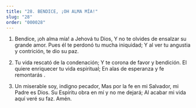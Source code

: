 ```yaml
---
title: "28. BENDICE, ¡OH ALMA MÍA!"
slug: "28"
order: "000028"
---
```

1. Bendice, ¡oh alma mía! a Jehová tu Dios,
Y no te olvides de ensalzar su grande amor. Pues él te perdonó tu mucha iniquidad;
Y al ver tu angustia y contrición, te dio su paz.

2.	Tu vida rescató de la condenación; Y te corona de favor y bendición.
El quiere enriquecer tu vida espiritual; En alas de esperanza y fe remontarás .

3.	Un miserable soy, indigno pecador,
Mas por la fe en mi Salvador, mi Padre es Dios. Su Espíritu obra en mí y no me dejará;
Al acabar mi vida aquí veré su faz. Amén.

